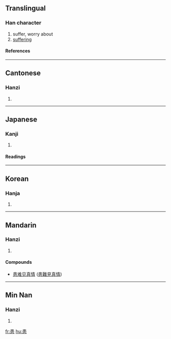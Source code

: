 ==Translingual==
===Han character===
{{Han char|rn=61|rad=心|as=07|sn=11|four=5033<sub>6</sub>|canj=中中心 (LLP)}}
# suffer, worry about
# [[suffering]]
====References====
{{Han ref|kx=0388.160|dkj=10691|dj=0721.080|hdz=42300.090|uh=60A3|ud=24739|bh=B177|bd=45431}}
----
==Cantonese==
===Hanzi===
{{yue-hanzi|jyut=|y=waan6}}
# {{defn|Cantonese}}
----
==Japanese==
===Kanji===
{{ja-kanji|grade=|rs=心07}}
# {{defn|Japanese}} 
====Readings====
{{ja-readings|on=[[かん]] (kan), [[げん]] (gen)|kun=[[わずらう]] (wazurau), [[うれえる]] (ureeru), [[うれい]] (urei)}}
----
==Korean==
===Hanja===
{{ko-hanja|hangeul=환|eumhun=|rv=hwan|mr=hwan|y=hwan}}
# {{defn|Korean}}
----
==Mandarin==
===Hanzi===
{{cmn-hanzi|pin=[[huàn]] (huan4)|wg=huan<sup>4</sup>}}
# {{defn|Mandarin}}

====Compounds====
{{top2}}
*[[患难见真情]] ([[患難見真情]])
{{bottom}}
----
==Min Nan==
===Hanzi===
{{nan-hanzi|poj=hōan (hoan<sup>7</sup>)}}
# {{defn|Min Nan}}

[[fr:患]]
[[hu:患]]